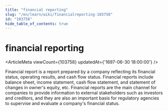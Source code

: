 ```yaml
---
title: "financial reporting"
slug: "/en/learn/wiki/financialreporting-103758"
id: "103758"
hide_table_of_contents: true
---
```



# financial reporting

<ArticleMeta viewCount={103758} updatedAt={'1697-06-30 18:00:00'} />

Financial report is a report prepared by a company reflecting its financial status, operating results, and cash flow status. Financial reports include balance sheet, income statement, cash flow statement, and statement of changes in owner's equity, etc. Financial reports are the main channel for companies to provide information to external stakeholders such as investors and creditors, and they are also an important basis for regulatory agencies to supervise and evaluate a company's financial status.
